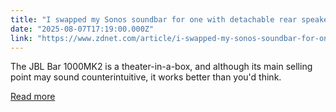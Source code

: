 ```yaml
---
title: "I swapped my Sonos soundbar for one with detachable rear speakers - genius or gimmick?"
date: "2025-08-07T17:19:00.000Z"
link: "https://www.zdnet.com/article/i-swapped-my-sonos-soundbar-for-one-with-detachable-rear-speakers-genius-or-gimmick/"
---
```


The JBL Bar 1000MK2 is a theater-in-a-box, and although its main selling point may sound counterintuitive, it works better than you'd think.

[Read more](https://www.zdnet.com/article/i-swapped-my-sonos-soundbar-for-one-with-detachable-rear-speakers-genius-or-gimmick/)
